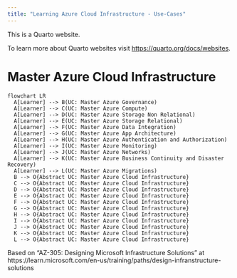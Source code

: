 ```yaml
---
title: "Learning Azure Cloud Infrastructure - Use-Cases"
---
```


This is a Quarto website.

To learn more about Quarto websites visit <https://quarto.org/docs/websites>.

# Master Azure Cloud Infrastructure

```mermaid
flowchart LR
  A[Learner] --> B(UC: Master Azure Governance)
  A[Learner] --> C(UC: Master Azure Compute)
  A[Learner] --> D(UC: Master Azure Storage Non Relational)
  A[Learner] --> E(UC: Master Azure Storage Relational)
  A[Learner] --> F(UC: Master Azure Data Integration)
  A[Learner] --> G(UC: Master Azure App Architecture)
  A[Learner] --> H(UC: Master Azure Authentication and Authorization)
  A[Learner] --> I(UC: Master Azure Monitoring)
  A[Learner] --> J(UC: Master Azure Networks)
  A[Learner] --> K(UC: Master Azure Business Continuity and Disaster Recovery)
  A[Learner] --> L(UC: Master Azure Migrations)
  B --> O{Abstract UC: Master Azure Cloud Infrastructure}
  C --> O{Abstract UC: Master Azure Cloud Infrastructure}
  D --> O{Abstract UC: Master Azure Cloud Infrastructure}
  E --> O{Abstract UC: Master Azure Cloud Infrastructure}
  F --> O{Abstract UC: Master Azure Cloud Infrastructure}
  G --> O{Abstract UC: Master Azure Cloud Infrastructure}
  H --> O{Abstract UC: Master Azure Cloud Infrastructure}
  I --> O{Abstract UC: Master Azure Cloud Infrastructure}
  J --> O{Abstract UC: Master Azure Cloud Infrastructure}
  K --> O{Abstract UC: Master Azure Cloud Infrastructure}
  L --> O{Abstract UC: Master Azure Cloud Infrastructure}
```

Based on "AZ-305: Designing Microsoft Infrastructure Solutions" at https://learn.microsoft.com/en-us/training/paths/design-infranstructure-solutions
